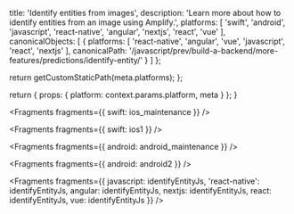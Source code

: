 
  title: 'Identify entities from images',
  description: 'Learn more about how to identify entities from an image using Amplify.',
  platforms: [
    'swift',
    'android',
    'javascript',
    'react-native',
    'angular',
    'nextjs',
    'react',
    'vue'
  ],
  canonicalObjects: [
    {
      platforms: [
        'react-native',
        'angular',
        'vue',
        'javascript',
        'react',
        'nextjs'
      ],
      canonicalPath: '/javascript/prev/build-a-backend/more-features/predictions/identify-entity/'
    }
  ]
};

  return getCustomStaticPath(meta.platforms);
};

  return {
    props: {
      platform: context.params.platform,
      meta
    }
  };
}


<Fragments fragments={{ swift: ios_maintenance }} />


<Fragments fragments={{ swift: ios1 }} />


<Fragments fragments={{ android: android_maintenance }} />


<Fragments fragments={{ android: android2 }} />


<Fragments
  fragments={{
    javascript: identifyEntityJs,
    'react-native': identifyEntityJs,
    angular: identifyEntityJs,
    nextjs: identifyEntityJs,
    react: identifyEntityJs,
    vue: identifyEntityJs
  }}
/>
